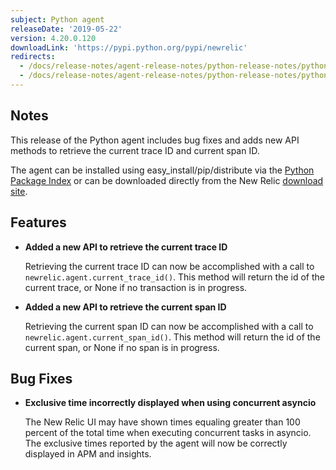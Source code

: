 ```yaml
---
subject: Python agent
releaseDate: '2019-05-22'
version: 4.20.0.120
downloadLink: 'https://pypi.python.org/pypi/newrelic'
redirects:
  - /docs/release-notes/agent-release-notes/python-release-notes/python-agent-4200
  - /docs/release-notes/agent-release-notes/python-release-notes/python-agent-4200119
---
```


## Notes

This release of the Python agent includes bug fixes and adds new API methods to retrieve the current trace ID and current span ID.

The agent can be installed using easy_install/pip/distribute via the [Python Package Index](https://pypi.python.org/pypi/newrelic) or can be downloaded directly from the New Relic [download site](http://download.newrelic.com/python_agent/release).

## Features

* **Added a new API to retrieve the current trace ID**

  Retrieving the current trace ID can now be accomplished with a call to `newrelic.agent.current_trace_id()`. This method will return the id of the current trace, or None if no transaction is in progress.
* **Added a new API to retrieve the current span ID**

  Retrieving the current span ID can now be accomplished with a call to `newrelic.agent.current_span_id()`. This method will return the id of the current span, or None if no span is in progress.

## Bug Fixes

* **Exclusive time incorrectly displayed when using concurrent asyncio**

  The New Relic UI may have shown times equaling greater than 100 percent of the total time when executing concurrent tasks in asyncio. The exclusive times reported by the agent will now be correctly displayed in APM and insights.
